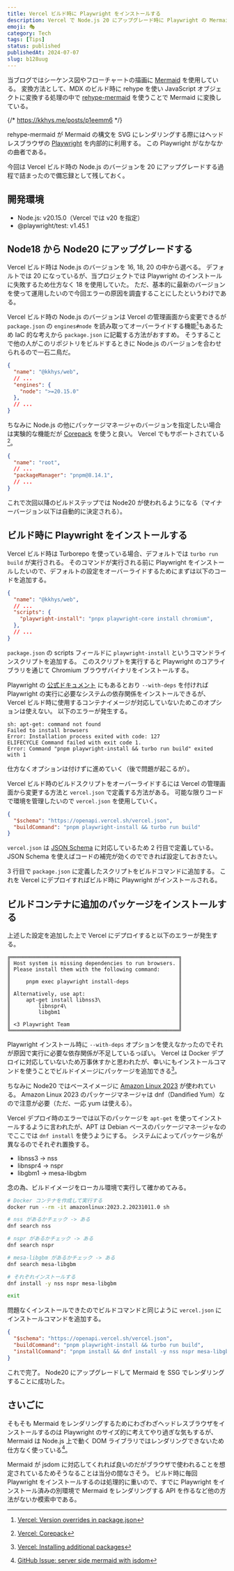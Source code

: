 ```yaml
---
title: Vercel ビルド時に Playwright をインストールする
description: Vercel で Node.js 20 にアップグレード時に Playwright の Mermaid 描画でエラー発生、dnf で依存パッケージインストールして解決した技術メモ。
emoji: 🎭
category: Tech
tags: [Tips]
status: published
publishedAt: 2024-07-07
slug: b128uug
---
```


当ブログではシーケンス図やフローチャートの描画に [Mermaid](https://mermaid.js.org) を使用している。
変換方法として、MDX のビルド時に rehype を使い JavaScript オブジェクトに変換する処理の中で [rehype-mermaid](https://github.com/remcohaszing/rehype-mermaid) を使うことで Mermaid に変換している。

{/* https://kkhys.me/posts/p1eemm6 */}

rehype-mermaid が Mermaid の構文を SVG にレンダリングする際にはヘッドレスブラウザの [Playwright](https://playwright.dev) を内部的に利用する。
この Playwright がなかなかの曲者である。

今回は Vercel ビルド時の Node.js のバージョンを 20 にアップグレードする過程で詰まったので備忘録として残しておく。

## 開発環境

- Node.js: v20.15.0（Vercel では v20 を指定）
- @playwright/test: v1.45.1

## Node18 から Node20 にアップグレードする

Vercel ビルド時は Node.js のバージョンを 16, 18, 20 の中から選べる。
デフォルトでは 20 になっているが、当プロジェクトでは Playwright のインストールに失敗するため仕方なく 18 を使用していた。
ただ、基本的に最新のバージョンを使って運用したいので今回エラーの原因を調査することにしたというわけである。

Vercel ビルド時の Node.js のバージョンは Vercel の管理画面から変更できるが `package.json` の `engines#node` を読み取ってオーバーライドする機能[^1]もあるため IaC 的な考えから `package.json` に記載する方法がおすすめ。
そうすることで他の人がこのリポジトリをビルドするときに Node.js のバージョンを合わせられるので一石二鳥だ。

[^1]: [Vercel: Version overrides in package.json](https://vercel.com/docs/functions/runtimes/node-js#version-overrides-in-package.json)

```json title="apps/web/package.json"
{
  "name": "@kkhys/web",
  // ...
  "engines": {
    "node": ">=20.15.0"
  },
  // ...
}
```

ちなみに Node.js の他にパッケージマネージャのバージョンを指定したい場合は実験的な機能だが [Corepack](https://nodejs.org/docs/v20.15.0/api/corepack.html#corepack) を使うと良い。
Vercel でもサポートされている[^2]。

[^2]: [Vercel: Corepack](https://vercel.com/docs/deployments/configure-a-build#corepack)

```json title="package.json"
{
  "name": "root",
  // ...
  "packageManager": "pnpm@8.14.1",
  // ...
}
```

これで次回以降のビルドステップでは Node20 が使われるようになる（マイナーバージョン以下は自動的に決定される）。

## ビルド時に Playwright をインストールする

Vercel ビルド時は Turborepo を使っている場合、デフォルトでは `turbo run build` が実行される。
そのコマンドが実行される前に Playwright をインストールしたいので、デフォルトの設定をオーバーライドするためにまずは以下のコードを追加する。

```json title="apps/web/package.json"
{
  "name": "@kkhys/web",
  // ...
  "scripts": {
    "playwright-install": "pnpx playwright-core install chromium",
  },
  // ...
}
```

`package.json` の scripts フィールドに `playwright-install` というコマンドラインスクリプトを追加する。
このスクリプトを実行すると Playwright のコアライブラリを通じて Chromium ブラウザバイナリをインストールする。

Playwright の [公式ドキュメント](https://playwright.dev/docs/browsers#install-system-dependencies) にもあるとおり `--with-deps` を付ければ Playwright の実行に必要なシステムの依存関係をインストールできるが、Vercel ビルド時に使用するコンテナイメージが対応していないためこのオプションは使えない。
以下のエラーが発生する。

```text
sh: apt-get: command not found
Failed to install browsers
Error: Installation process exited with code: 127
ELIFECYCLE Command failed with exit code 1.
Error: Command "pnpm playwright-install && turbo run build" exited with 1
```

仕方なくオプションは付けずに進めていく（後で問題が起こるが）。

Vercel ビルド時のビルドスクリプトをオーバーライドするには Vercel の管理画面から変更する方法と `vercel.json` で定義する方法がある。
可能な限りコードで環境を管理したいので `vercel.json` を使用していく。

```json title="vercel.json" showLineNumbers
{
  "$schema": "https://openapi.vercel.sh/vercel.json",
  "buildCommand": "pnpm playwright-install && turbo run build"
}
```

`vercel.json` は [JSON Schema](https://json-schema.org) に対応しているため 2 行目で定義している。
JSON Schema を使えばコードの補完が効くのでできれば設定しておきたい。

3 行目で `package.json` に定義したスクリプトをビルドコマンドに追加する。
これを Vercel にデプロイすればビルド時に Playwright がインストールされる。

## ビルドコンテナに追加のパッケージをインストールする

上述した設定を追加した上で Vercel にデプロイすると以下のエラーが発生する。

```text
╔══════════════════════════════════════════════════════╗
║ Host system is missing dependencies to run browsers. ║
║ Please install them with the following command:      ║
║                                                      ║
║     pnpm exec playwright install-deps                ║
║                                                      ║
║ Alternatively, use apt:                              ║
║     apt-get install libnss3\                         ║
║         libnspr4\                                    ║
║         libgbm1                                      ║
║                                                      ║
║ <3 Playwright Team                                   ║
╚══════════════════════════════════════════════════════╝
```

Playwright インストール時に `--with-deps` オプションを使えなかったのでそれが原因で実行に必要な依存関係が不足しているっぽい。
Vercel は Docker デプロイに対応していないため万事休すかと思われたが、幸いにもインストールコマンドを使うことでビルドイメージにパッケージを追加できる[^3]。

[^3]: [Vercel: Installing additional packages](https://vercel.com/docs/deployments/build-image/build-image#installing-additional-packages)

ちなみに Node20 ではベースイメージに [Amazon Linux 2023](https://aws.amazon.com/jp/linux/amazon-linux-2023) が使われている。
Amazon Linux 2023 のパッケージマネージャは dnf（Dandified Yum）なので注意が必要（ただ、一応 yum は使える）。

Vercel デプロイ時のエラーでは以下のパッケージを `apt-get` を使ってインストールするように言われたが、APT は Debian ベースのパッケージマネージャなのでここでは `dnf install` を使うようにする。
システムによってパッケージ名が異なるのでそれぞれ置換する。

- libnss3 → nss
- libnspr4 → nspr
- libgbm1 → mesa-libgbm

念の為、ビルドイメージをローカル環境で実行して確かめてみる。

```bash
# Docker コンテナを作成して実行する
docker run --rm -it amazonlinux:2023.2.20231011.0 sh

# nss があるかチェック -> ある
dnf search nss

# nspr があるかチェック -> ある
dnf search nspr

# mesa-libgbm があるかチェック -> ある
dnf search mesa-libgbm

# それぞれインストールする
dnf install -y nss nspr mesa-libgbm

exit
```

問題なくインストールできたのでビルドコマンドと同じように `vercel.json` にインストールコマンドを追加する。

```json title="vercel.json"
{
  "$schema": "https://openapi.vercel.sh/vercel.json",
  "buildCommand": "pnpm playwright-install && turbo run build",
  "installCommand": "pnpm install && dnf install -y nss nspr mesa-libgbm" // [!code ++]
}
```

これで完了。
Node20 にアップグレードして Mermaid を SSG でレンダリングすることに成功した。

## さいごに

そもそも Mermaid をレンダリングするためにわざわざヘッドレスブラウザをインストールするのは Playwright のサイズ的に考えてやり過ぎな気もするが、Mermaid は Node.js 上で動く DOM ライブラリではレンダリングできないため仕方なく使っている[^4]。

[^4]: [GitHub Issue: server side mermaid with jsdom](https://github.com/mermaid-js/mermaid/issues/559)

Mermaid が jsdom に対応してくれれば良いのだがブラウザで使われることを想定されているためそうなることは当分の間なさそう。
ビルド時に毎回 Playwright をインストールするのは処理的に重いので、すでに Playwright をインストール済みの別環境で Mermaid をレンダリングする API を作るなど他の方法がないか模索中である。
